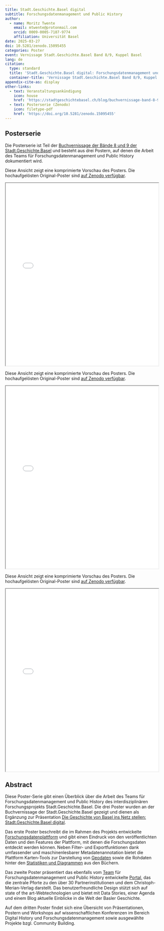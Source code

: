 ```yaml
---
title: Stadt.Geschichte.Basel digital
subtitle: Forschungsdatenmanagement und Public History
author:
  - name: Moritz Twente
    email: mtwente@protonmail.com
    orcid: 0009-0005-7187-9774
    affiliation: Universität Basel
date: 2025-03-27
doi: 10.5281/zenodo.15095455
categories: Poster
event: Vernissage Stadt.Geschichte.Basel Band 8/9, Kuppel Basel
lang: de
citation:
  type: standard
  title: 'Stadt.Geschichte.Basel digital: Forschungsdatenmanagement und Public History'
  container-title: 'Vernissage Stadt.Geschichte.Basel Band 8/9, Kuppel Basel'
appendix-cite-as: display
other-links:
  - text: Veranstaltungsankündigung
    icon: house
    href: 'https://stadtgeschichtebasel.ch/blog/buchvernissage-band-8-9'
  - text: Posterserie (Zenodo)
    icon: filetype-pdf
    href: 'https://doi.org/10.5281/zenodo.15095455'
---
```


## Posterserie

Die Posterserie ist Teil der [Buchvernissage der Bände 8 und 9 der Stadt.Geschichte.Basel](https://stadtgeschichtebasel.ch/blog/buchvernissage-band-8-9) und besteht aus drei Postern, auf denen die Arbeit des Teams für Forschungsdatenmanagement und Public History dokumentiert wird.

::: {.callout-tip title="Poster 'Forschungsdatenplattform' anzeigen (Vorschau)" icon="false" collapse="true"}
Diese Ansicht zeigt eine komprimierte Vorschau des Posters. Die hochaufgelösten Original-Poster sind [auf Zenodo verfügbar](https://doi.org/10.5281/zenodo.15095455).

<iframe src="/assets/files/250327_RDM_Forschungsdatenplattform_Preview.pdf" width="100%" height="600px" loading="lazy" allowfullscreen title="Stadt.Geschichte.Basel digital: Forschungsdatenplattform (Preview)">

This browser does not support PDFs. Please download the PDF <a href="/assets/files/250327_RDM_Forschungsdatenplattform_Preview.pdf">download the PDF</a> to view it.

</iframe>
:::

::: {.callout-tip title="Poster 'Forschungsdatenmanagement und Public History' anzeigen (Vorschau)" icon="false" collapse="true"}
Diese Ansicht zeigt eine komprimierte Vorschau des Posters. Die hochaufgelösten Original-Poster sind [auf Zenodo verfügbar](https://doi.org/10.5281/zenodo.15095455).

<iframe src="/assets/files/250327_RDM_Portal-DataStories_Preview.pdf" width="100%" height="600px" loading="lazy" allowfullscreen title="Stadt.Geschichte.Basel digital: Forschungsdatenmanagement und Public History (Preview)">

This browser does not support PDFs. Please download the PDF <a href="/assets/files/250327_RDM_Portal-DataStories_Preview.pdf">download the PDF</a> to view it.

</iframe>
:::

::: {.callout-tip title="Poster 'Publikationen und Projektdokumentation' anzeigen (Vorschau)" icon="false" collapse="true"}
Diese Ansicht zeigt eine komprimierte Vorschau des Posters. Die hochaufgelösten Original-Poster sind [auf Zenodo verfügbar](https://doi.org/10.5281/zenodo.15095455).

<iframe src="/assets/files/250327_RDM_Publications_Preview.pdf" width="100%" height="600px" loading="lazy" allowfullscreen title="Stadt.Geschichte.Basel digital: Publikationen und Projektdokumentation (Preview)">

This browser does not support PDFs. Please download the PDF <a href="/assets/files/250327_RDM_Publications_Preview.pdf">download the PDF</a> to view it.

</iframe>
:::


## Abstract

Diese Poster-Serie gibt einen Überblick über die Arbeit des Teams für Forschungsdatenmanagement und Public History des interdisziplinären Forschungsprojekts Stadt.Geschichte.Basel. Die drei Poster wurden an der Buchvernissage der Stadt.Geschichte.Basel gezeigt und dienen als Ergänzung zur Präsentation [Die Geschichte von Basel ins Netz stellen: Stadt.Geschichte.Basel digital](/products/talks-posters/vernissage-presentation/index.qmd).

Das erste Poster beschreibt die im Rahmen des Projekts entwickelte [Forschungsdatenplattform](/products/coding/plattform/index.qmd) und gibt einen Eindruck von den veröffentlichten Daten und den Features der Plattform, mit denen die Forschungsdaten entdeckt werden können. Neben Filter- und Exportfunktionen dank umfassender und maschinenlesbarer Metadatenannotation bietet die Plattform Karten-Tools zur Darstellung von [Geodaten](/products/research-data/geodata/index.qmd) sowie die Rohdaten hinter den [Statistiken und Diagrammen](/products/research-data/plots/index.qmd) aus den Büchern.

Das zweite Poster präsentiert das ebenfalls vom [Team](/team.qmd) für Forschungsdatenmanagement und Public History entwickelte [Portal](/products/coding/portal/index.qmd), das die zentrale Pforte zu den über 30 Partnerinstitutionen und dem Christoph-Merian-Verlag darstellt. Das benutzerfreundliche Design stützt sich auf state of the art-Webtechnologien und bietet mit Data Stories, einer Agenda und einem Blog aktuelle Einblicke in die Welt der Basler Geschichte.

Auf dem dritten Poster findet sich eine Übersicht von Präsentationen, Postern und Workshops auf wissenschaftlichen Konferenzen im Bereich Digital History und Forschungsdatenmanagement sowie ausgewählte Projekte bzgl. Community Building.